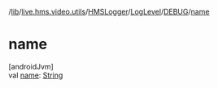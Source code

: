 /[lib](/api-reference/android/v2/home/content)/[live.hms.video.utils](../../../index)/[HMSLogger](../../index)/[LogLevel](../index)/[DEBUG](index)/[name](name)

# name

[androidJvm]\
val [name](name): [String](https://kotlinlang.org/api/latest/jvm/stdlib/kotlin/-string/index.html)
